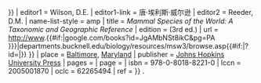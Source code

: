 {{Cite book
| author          = Hutterer, R.
| year            = 2005
| chapter         = {{{heading|}}}
| chapter-url     = {{#if:{{{heading|}}}|http://www.departments.bucknell.edu/biology/resources/msw3/browse.asp{{#if:{{{id|}}}|?id={{{id}}}|}} }}
| editor1         = Wilson, D.E.
| editor1-link    = 唐·埃利斯·威尔逊
| editor2         = Reeder, D.M.
| name-list-style = amp
| title           = ''Mammal Species of the World: A Taxonomic and Geographic Reference''
| edition         = (3rd ed.)
| url             = http://www.{{#if:{{{heading|}}}|google.com/books?id=JgAMbNSt8ikC&pg=PA{{{page|{{{pages|1}}} }}}|departments.bucknell.edu/biology/resources/msw3/browse.asp{{#if:{{{id|}}}|?id={{{id}}}|}} }}
| place           = [[巴爾的摩|Baltimore]], [[马里兰州|Maryland]]
| publisher       = [[約翰斯·霍普金斯大學出版社|Johns Hopkins University Press]]
| pages           = {{{pages|}}}
| page            = {{{page|}}}
| isbn            = 978-0-8018-8221-0
| lccn            = 2005001870
| oclc            = 62265494
| ref             = {{{ref|}}}
}} {{NLC|001238428|09}}.<noinclude>
{{Documentation}}
</noinclude>